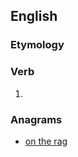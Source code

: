 ==English==

===Etymology===
{{suffix|en|groan|eth}}

===Verb===
{{head|en|verb form}}

# {{en-archaic third-person singular of|groan}}

===Anagrams===
* [[on the rag#English|on the rag]]